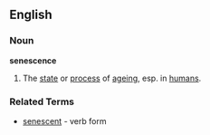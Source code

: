 {{wikipedia}}
==English==
===Noun===
'''senescence'''
#{{biology}} The [[state]] or [[process]] of [[ageing]], esp. in [[humans]].

===Related Terms===
* [[senescent]] - verb form